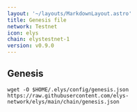 ```yaml
---
layout: '~/layouts/MarkdownLayout.astro'
title: Genesis file
network: Testnet
icon: elys
chain: elystestnet-1
version: v0.9.0
---
```

## Genesis 

```
wget -O $HOME/.elys/config/genesis.json https://raw.githubusercontent.com/elys-network/elys/main/chain/genesis.json
```
